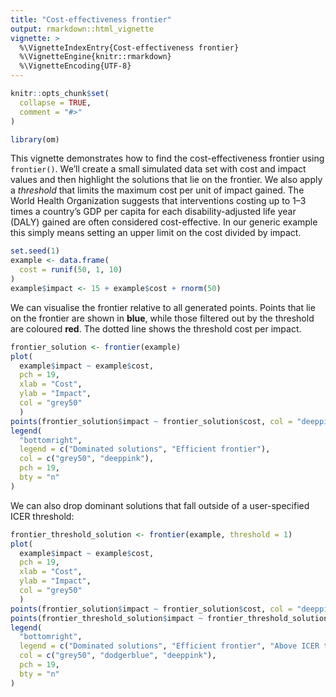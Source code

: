 ```yaml
---
title: "Cost-effectiveness frontier"
output: rmarkdown::html_vignette
vignette: >
  %\VignetteIndexEntry{Cost-effectiveness frontier}
  %\VignetteEngine{knitr::rmarkdown}
  %\VignetteEncoding{UTF-8}
---
```


```r
knitr::opts_chunk$set(
  collapse = TRUE,
  comment = "#>"
)
```

```r
library(om)
```

This vignette demonstrates how to find the cost-effectiveness frontier using
`frontier()`. We'll create a small simulated data set with cost and impact
values and then highlight the solutions that lie on the frontier. We also apply
a *threshold* that limits the maximum cost per unit of impact gained. The World
Health Organization suggests that interventions costing up to 1–3 times a
country's GDP per capita for each disability-adjusted life year (DALY) gained
are often considered cost-effective. In our generic example this simply means
setting an upper limit on the cost divided by impact.

```r
set.seed(1)
example <- data.frame(
  cost = runif(50, 1, 10)
)
example$impact <- 15 + example$cost + rnorm(50)

```

We can visualise the frontier relative to all generated points. Points that lie
on the frontier are shown in **blue**, while those filtered out by the
threshold are coloured **red**. The dotted line shows the threshold cost per
impact.

```r
frontier_solution <- frontier(example)
plot(
  example$impact ~ example$cost,
  pch = 19,
  xlab = "Cost",
  ylab = "Impact",
  col = "grey50"
  )
points(frontier_solution$impact ~ frontier_solution$cost, col = "deeppink", pch = 19)
legend(
  "bottomright",
  legend = c("Dominated solutions", "Efficient frontier"),
  col = c("grey50", "deeppink"),
  pch = 19,
  bty = "n"
)
```

We can also drop dominant solutions that fall outside of a user-specified
ICER threshold:

```r
frontier_threshold_solution <- frontier(example, threshold = 1)
plot(
  example$impact ~ example$cost,
  pch = 19,
  xlab = "Cost",
  ylab = "Impact",
  col = "grey50"
  )
points(frontier_solution$impact ~ frontier_solution$cost, col = "deeppink", pch = 19)
points(frontier_threshold_solution$impact ~ frontier_threshold_solution$cost, col = "dodgerblue", pch = 19)
legend(
  "bottomright",
  legend = c("Dominated solutions", "Efficient frontier", "Above ICER threshold"),
  col = c("grey50", "dodgerblue", "deeppink"),
  pch = 19,
  bty = "n"
)
```

